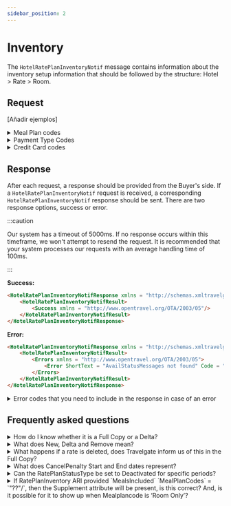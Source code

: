 ```yaml
---
sidebar_position: 2
---
```


# Inventory

The `HotelRatePlanInventoryNotif` message contains information about the inventory setup information that should be followed by the structure: Hotel > Rate > Room.

## Request

[Añadir ejemplos]

<details>
    <summary>Meal Plan codes</summary>
    <div>
        <div>
         <table>
				<thead>
					<tr>
						<th>
							<strong>Code</strong>
						</th>
						<th>
							<strong>Description</strong>
						</th>
					</tr>
				</thead>
				<tbody>
					<tr>
						<td>1</td>
						<td>All inclusive</td>
					</tr>
					<tr>
						<td>2</td>
						<td>American</td>
					</tr>
                    <tr>
						<td>3</td>
						<td>Bed & breakfast</td>
					</tr>
					<tr>
						<td>4</td>
						<td>Buffet breakfast</td>
					</tr>
					<tr>
						<td>5</td>
						<td>Caribbean breakfast</td>
					</tr>
                    <tr>
						<td>6</td>
						<td>Continental breakfast</td>
					</tr>
					<tr>
						<td>7</td>
						<td>English breakfast</td>
					</tr>
					<tr>
						<td>8</td>
						<td>European plan</td>
					</tr>
                    <tr>
						<td>9</td>
						<td>Family plan</td>
					</tr>
                    <tr>
						<td>10</td>
						<td>Full board</td>
					</tr>
                    <tr>
						<td>11</td>
						<td>Full breakfast</td>
					</tr>
                    <tr>
						<td>12</td>
						<td>Half board/modified American plan</td>
					</tr>
                    <tr>
						<td>13</td>
						<td>As brochured</td>
					</tr>
                    <tr>
						<td>14</td>
						<td>Room only</td>
					</tr>
                    <tr>
						<td>15</td>
						<td>Self catering</td>
					</tr>
                    <tr>
						<td>16</td>
						<td>Bermuda</td>
					</tr>
                    <tr>
						<td>17</td>
						<td>Dinner bed and breakfast plan</td>
					</tr>
                    <tr>
						<td>18</td>
						<td>Family American</td>
					</tr>
                    <tr>
						<td>19</td>
						<td>Breakfast</td>
					</tr>
                    <tr>
						<td>20</td>
						<td>Modified</td>
					</tr>
                    <tr>
						<td>255</td>
						<td>Full board And Drinks</td>
					</tr>
                    <tr>
						<td>256</td>
						<td>Half board And Drinks</td>
					</tr>
                    <tr>
						<td>257</td>
						<td>All inclusive Premium</td>
					</tr>
                    <tr>
						<td>258</td>
						<td>Gala Dinner</td>
					</tr>
					<tr>
						<td>259</td>
						<td>All Inclusive Light</td>
					</tr>
					<tr>
						<td>260</td>
						<td>Bed and breakfast + Half board</td>
					</tr>
					<tr>
						<td>261</td>
						<td>All Inclusive Limited</td>
					</tr>
					<tr>
						<td>262</td>
						<td>Bed and Brunch</td>
					</tr>
				</tbody>
			</table>
        </div>
    </div>
</details>

<details>
    <summary>Payment Type Codes</summary>
    <div>
        <div>
         <table>
				<thead>
					<tr>
						<th>
							<strong>Code</strong>
						</th>
						<th>
							<strong>Description</strong>
						</th>
					</tr>
				</thead>
				<tbody>
					<tr>
						<td>MerchantPayment</td>
						<td>The customer pays the client and the client will pay the provider</td>
					</tr>
					<tr>
						<td>DirectPayment</td>
						<td>The customer will have to use a credit card as guarantee for the hotel and the payment will be done by the customer at check-in</td>
					</tr>
                    <tr>
						<td>BookingDatePayment</td>
						<td>The client will use a credit card with the exact amount of the option so he can pay the provider/hotel. The provider will charge the payment on the reservation day</td>
					</tr>
					<tr>
						<td>ArrivalDatePayment</td>
						<td>The client will use a credit card with the exact amount of the option so he can pay the provider/hotel, the provider will charge the payment on the checking day</td>
					</tr>
				</tbody>
			</table>
        </div>
    </div>
</details>

<details>
    <summary>Credit Card codes</summary>
    <div>
        <div>
         <table>
				<thead>
					<tr>
						<th>
							<strong>Code</strong>
						</th>
						<th>
							<strong>Name</strong>
						</th>
					</tr>
				</thead>
				<tbody>
					<tr>
						<td>VI</td>
						<td>Visa</td>
					</tr>
					<tr>
						<td>AX</td>
						<td>American Express</td>
					</tr>
                    <tr>
						<td>BC</td>
						<td>BC Card</td>
					</tr>
					<tr>
						<td>CA</td>
						<td>MasterCard</td>
					</tr>
					<tr>
						<td>CB</td>
						<td>Carte Blanche</td>
					</tr>
                    <tr>
						<td>CU</td>
						<td>China Union Pay</td>
					</tr>
					<tr>
						<td>DS</td>
						<td>Discover</td>
					</tr>
					<tr>
						<td>DC</td>
						<td>Diners Club</td>
					</tr>
                    <tr>
						<td>T</td>
						<td>Carta Si</td>
					</tr>
                    <tr>
						<td>R</td>
						<td>Carte Bleue</td>
					</tr>
                    <tr>
						<td>N</td>
						<td>Dankort</td>
					</tr>
                    <tr>
						<td>L</td>
						<td>Delta</td>
					</tr>
                    <tr>
						<td>E</td>
						<td>Electron</td>
					</tr>
                    <tr>
						<td>JC</td>
						<td>Japan Credit Bureau</td>
					</tr>
                    <tr>
						<td>TO</td>
						<td>Maestro</td>
					</tr>
                    <tr>
						<td>S</td>
						<td>Switch</td>
					</tr>
                    <tr>
						<td>EC</td>
						<td>Electronic Cash</td>
					</tr>
                    <tr>
						<td>EU</td>
						<td>EuroCard</td>
					</tr>
                    <tr>
						<td>TP</td>
						<td>Universal air travel card</td>
					</tr>
                    <tr>
						<td>OP</td>
						<td>optima</td>
					</tr>
                    <tr>
						<td>ER</td>
						<td>Air Canada/RnRoute</td>
					</tr>
                    <tr>
						<td>XS</td>
						<td>access</td>
					</tr>
                    <tr>
						<td>O</td>
						<td>others</td>
					</tr>
				</tbody>
			</table>
        </div>
    </div>
</details>

## Response

After each request, a response should be provided from the Buyer's side. If a `HotelRatePlanInventoryNotif` request is received, a corresponding `HotelRatePlanInventoryNotif` response should be sent. There are two response options, success or error.

:::caution

Our system has a timeout of 5000ms. If no response occurs within this timeframe, we won't attempt to resend the request. It is recommended that your system processes our requests with an average handling time of 100ms.

:::


**Success:**

```html
<HotelRatePlanInventoryNotifResponse xmlns = "http://schemas.xmltravelgate.com/hubpush/provider/2012/10">
    <HotelRatePlanInventoryNotifResult>
        <Success xmlns = "http://www.opentravel.org/OTA/2003/05"/>
    </HotelRatePlanInventoryNotifResult>
</HotelRatePlanInventoryNotifResponse>
```

**Error:**

```html
<HotelRatePlanInventoryNotifResponse xmlns = "http://schemas.xmltravelgate.com/hubpush/provider/2012/10">
    <HotelRatePlanInventoryNotifResult>
        <Errors xmlns = "http://www.opentravel.org/OTA/2003/05">
            <Error ShortText = "AvailStatusMessages not found" Code = "2"/>
        </Errors>
    </HotelRatePlanInventoryNotifResult>
</HotelRatePlanInventoryNotifResponse>
```

<details>
    <summary>Error codes that you need to include in the response in case of an error</summary>
    <div>
        <div>
         <table>
				<thead>
					<tr>
						<th>
							<strong>Error Code</strong>
						</th>
						<th>
							<strong>Error Description</strong>
						</th>
					</tr>
				</thead>
				<tbody>
					<tr>
						<td>-1</td>
						<td>Validation error</td>
					</tr>
					<tr>
						<td>1</td>
						<td>POS credentials not found</td>
					</tr>
					<tr>
						<td>2</td>
						<td>HotelCode or RatePlanList not found</td>
					</tr>
                    <tr>
						<td>3</td>
						<td>Rates not found</td>
					</tr>
					<tr>
						<td>4</td>
						<td>Incomplete Rate values</td>
					</tr>
					<tr>
						<td>6</td>
						<td>Incomplete AvailStatusMessage StatusApplicationControl Values</td>
					</tr>
                    <tr>
						<td>7</td>
						<td>Incomplete AdditionalGuestAmount values</td>
					</tr>
					<tr>
						<td>8</td>
						<td>SellableProduct not found</td>
					</tr>
					<tr>
						<td>9</td>
						<td>Room not found in SellableProduct</td>
					</tr>
				</tbody>
			</table>
        </div>
    </div>
</details>

## Frequently asked questions

<details>
    <summary>How do I know whether it is a Full Copy or a Delta?</summary>
    <div>
        <div>Full Copy will transmit significantly more information than a simple Delta. Additionally, it will be indicated in the attribute value as "FullCopy" or "Delta."</div>
    </div>
</details>

<details>
    <summary>What does New, Delta and Remove mean?</summary>
    <div>
        <div>Rates can be created, deleted or modified. "New" means a newly added rate, "Delta" is for a changed rate, and "Removed" is used when a rate is deleted.</div>
    </div>
</details>

<details>
    <summary>What happens if a rate is deleted, does Travelgate inform us of this in the Full Copy?</summary>
    <div>
        <div>Not in the Full Copy. If a rate is deleted and you run a Full Copy, you'll only receive the currently loaded information. Notification about the removed rate will come through a Delta after its deletion.</div>
    </div>
</details>

<details>
    <summary>What does CancelPenalty Start and End dates represent?</summary>
    <div>
        <div>The Start and End dates indicate the period during which the cancellation policies will be in effect. Both the start and end days are included in the cancellation policy range.</div>
    </div>
</details>

<details>
    <summary>Can the RatePlanStatusType be set to Deactivated for specific periods?</summary>
    <div>
        <div>The RatePlanStatusType set to Deactivated is utilized to deactivate a rate, with the option for either an indefinite deactivation or a specified timeframe. If choosing the latter, you'll need to define the date range (start and end) to signify the specific duration for deactivating the rate.</div>
    </div>
</details>

<details>
    <summary>If RatePlanInventory ARI provided `MealsIncluded` `MealPlanCodes` = `"??"/`, then the Supplement attribute will be present, is this correct? And, is it possible for it to show up when Mealplancode is ‘Room Only’?</summary>
    <div>
        <div>The RatePlanInventory informs of what the base MealPlan for this rate is (Room only, Bed and Breakfast, All Inclusive, etc). A base rate cannot have more than one MealPlan. The Supplement is not indicated here, it is indicated in the RatePlanNotif. The MealPlanCode displayed in MealsIncluded is the push system code for the meal plans which can be found in the code list in the static infomration.</div>
    </div>
</details>